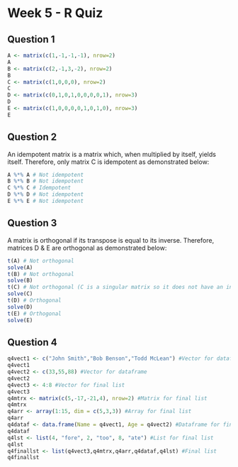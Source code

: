 Week 5 - R Quiz
========================================================

Question 1
--------------------
```r
A <- matrix(c(1,-1,-1,-1), nrow=2)
A
B <- matrix(c(2,-1,3,-2), nrow=2)
B
C <- matrix(c(1,0,0,0), nrow=2)
C
D <- matrix(c(0,1,0,1,0,0,0,0,1), nrow=3)
D
E <- matrix(c(1,0,0,0,0,1,0,1,0), nrow=3)
E

```

Question 2
--------------------

An idempotent matrix is a matrix which, when multiplied by itself, yields itself. Therefore, only matrix C is idempotent as demonstrated below:


```r
A %*% A # Not idempotent
B %*% B # Not idempotent
C %*% C # Idempotent
D %*% D # Not idempotent
E %*% E # Not idempotent
```


Question 3
--------------------

A matrix is orthogonal if its transpose is equal to its inverse. Therefore, matrices D & E are orthogonal as demonstrated below:

```r
t(A) # Not orthogonal
solve(A)
t(B) # Not orthogonal
solve(B)
t(C) # Not orthogonal (C is a singular matrix so it does not have an inverse)
solve(C)
t(D) # Orthogonal
solve(D)
t(E) # Orthogonal
solve(E)
```

Question 4
--------------------

```r
q4vect1 <- c("John Smith","Bob Benson","Todd McLean") #Vector for dataframe
q4vect1
q4vect2 <- c(33,55,88) #Vector for dataframe
q4vect2
q4vect3 <- 4:8 #Vector for final list
q4vect3
q4mtrx <- matrix(c(5,-17,-21,4), nrow=2) #Matrix for final list
q4mtrx
q4arr <- array(1:15, dim = c(5,3,3)) #Array for final list
q4arr
q4dataf <- data.frame(Name = q4vect1, Age = q4vect2) #Dataframe for final list
q4dataf
q4lst <- list(4, "fore", 2, "too", 8, "ate") #List for final list
q4lst
q4finallst <- list(q4vect3,q4mtrx,q4arr,q4dataf,q4lst) #Final list
q4finallst
```
